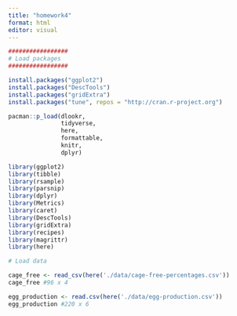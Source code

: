 ```yaml
---
title: "homework4"
format: html
editor: visual
---
```


```r

#################
# Load packages
#################

install.packages("ggplot2")
install.packages("DescTools")
install.packages("gridExtra")
install.packages("tune", repos = "http://cran.r-project.org")

pacman::p_load(dlookr,
               tidyverse,
               here,
               formattable,
               knitr,
               dplyr)

library(ggplot2)
library(tibble)
library(rsample)
library(parsnip)
library(dplyr)
library(Metrics)
library(caret)
library(DescTools)
library(gridExtra)
library(recipes)
library(magrittr)
library(here)
```

```r

# Load data

cage_free <- read_csv(here('./data/cage-free-percentages.csv'))
cage_free #96 x 4

egg_production <- read.csv(here('./data/egg-production.csv'))
egg_production #220 x 6
```
